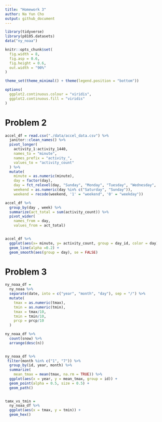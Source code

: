 ```yaml
---
title: "Homework 3"
author: Na Yun Cho
output: github_document
---
```


```r
library(tidyverse)
library(p8105.datasets)
data("ny_noaa")

knitr::opts_chunk$set(
  fig.width = 8,
  fig.asp = 0.6,
  fig.height = 0.6,
  out.width = "90%"
)

theme_set(theme_minimal() + theme(legend.position = "bottom"))

options(
  ggplot2.continuous.colour = "viridis",
  ggplot2.continuous.fill = "viridis"
)
```



# Problem 2

```r
accel_df = read.csv("./data/accel_data.csv") %>%
  janitor::clean_names() %>%
  pivot_longer(
    activity_1:activity_1440, 
    names_to = "minute",
    names_prefix = "activity_", 
    values_to = "activity_count"
  ) %>%
  mutate(
    minute = as.numeric(minute),
    day = factor(day),
    day = fct_relevel(day, "Sunday", "Monday", "Tuesday", "Wednesday", "Thursday", "Friday", "Saturday"),
    weekend = as.numeric(day %in% c("Saturday", "Sunday")),
    weekend = recode(weekend, '1' = "weekend", '0' = "weekday"))

```

```r
accel_df %>% 
  group_by(day , week) %>%
  summarize(act_total = sum(activity_count)) %>%
  pivot_wider(
    names_from = day, 
    values_from = act_total)
  
```

```r
accel_df %>%
  ggplot(aes(x= minute, y= activity_count, group = day_id, color = day)) +
  geom_line(alpha =0.2) + 
  geom_smooth(aes(group = day), se = FALSE)
```

# Problem 3

```r
ny_noaa_df =
  ny_noaa %>% 
  separate(date, into = c("year", "month", "day"), sep = "/") %>%
  mutate(
    tmax = as.numeric(tmax),
    tmin = as.numeric(tmin),
    tmax = tmax/10,
    tmin = tmin/10,
    prcp = prcp/10
  )

ny_noaa_df %>%
  count(snow) %>%
  arrange(desc(n))
  
```

```r
ny_noaa_df %>% 
 filter(month %in% c("1", "7")) %>%
  group_by(id, year, month) %>%
  summarize(
    mean_tmax = mean(tmax, na.rm = TRUE)) %>%
  ggplot(aes(x = year, y = mean_tmax, group = id)) + 
  geom_point(alpha = 0.5, size = 0.5) +
  geom_path()
  
```


```r
tamx_vs_tmin = 
  ny_noaa_df %>%
  ggplot(aes(x = tmax, y = tmin)) + 
  geom_hex()


```

